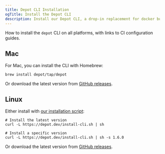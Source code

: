 ```yaml
---
title: Depot CLI Installation
ogTitle: Install the Depot CLI
description: Install our Depot CLI, a drop-in replacement for docker build.
---
```


How to install the `depot` CLI on all platforms, with links to CI configuration guides.

## Mac

For Mac, you can install the CLI with Homebrew:

```shell
brew install depot/tap/depot
```

Or download the latest version from [GitHub releases](https://github.com/depot/cli/releases).

## Linux

Either install with [our installation script](https://depot.dev/install-cli.sh):

```shell
# Install the latest version
curl -L https://depot.dev/install-cli.sh | sh

# Install a specific version
curl -L https://depot.dev/install-cli.sh | sh -s 1.6.0
```

Or download the latest version from [GitHub releases](https://github.com/depot/cli/releases).
